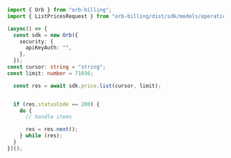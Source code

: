 ```typescript List.ts
import { Orb } from "orb-billing";
import { ListPricesRequest } from "orb-billing/dist/sdk/models/operations";

(async() => {
  const sdk = new Orb({
    security: {
      apiKeyAuth: "",
    },
  });
const cursor: string = "string";
const limit: number = 71036;

  const res = await sdk.price.list(cursor, limit);


  if (res.statusCode == 200) {
    do {
      // handle items

      res = res.next();
    } while (res);
  }
})();
```
